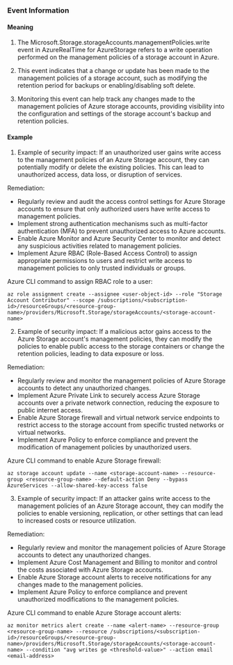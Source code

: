 
### Event Information

#### Meaning

1. The Microsoft.Storage.storageAccounts.managementPolicies.write event in AzureRealTime for AzureStorage refers to a write operation performed on the management policies of a storage account in Azure.

2. This event indicates that a change or update has been made to the management policies of a storage account, such as modifying the retention period for backups or enabling/disabling soft delete.

3. Monitoring this event can help track any changes made to the management policies of Azure storage accounts, providing visibility into the configuration and settings of the storage account's backup and retention policies.

#### Example

1. Example of security impact: If an unauthorized user gains write access to the management policies of an Azure Storage account, they can potentially modify or delete the existing policies. This can lead to unauthorized access, data loss, or disruption of services.

Remediation:
- Regularly review and audit the access control settings for Azure Storage accounts to ensure that only authorized users have write access to management policies.
- Implement strong authentication mechanisms such as multi-factor authentication (MFA) to prevent unauthorized access to Azure accounts.
- Enable Azure Monitor and Azure Security Center to monitor and detect any suspicious activities related to management policies.
- Implement Azure RBAC (Role-Based Access Control) to assign appropriate permissions to users and restrict write access to management policies to only trusted individuals or groups.

Azure CLI command to assign RBAC role to a user:
```
az role assignment create --assignee <user-object-id> --role "Storage Account Contributor" --scope /subscriptions/<subscription-id>/resourceGroups/<resource-group-name>/providers/Microsoft.Storage/storageAccounts/<storage-account-name>
```

2. Example of security impact: If a malicious actor gains access to the Azure Storage account's management policies, they can modify the policies to enable public access to the storage containers or change the retention policies, leading to data exposure or loss.

Remediation:
- Regularly review and monitor the management policies of Azure Storage accounts to detect any unauthorized changes.
- Implement Azure Private Link to securely access Azure Storage accounts over a private network connection, reducing the exposure to public internet access.
- Enable Azure Storage firewall and virtual network service endpoints to restrict access to the storage account from specific trusted networks or virtual networks.
- Implement Azure Policy to enforce compliance and prevent the modification of management policies by unauthorized users.

Azure CLI command to enable Azure Storage firewall:
```
az storage account update --name <storage-account-name> --resource-group <resource-group-name> --default-action Deny --bypass AzureServices --allow-shared-key-access false
```

3. Example of security impact: If an attacker gains write access to the management policies of an Azure Storage account, they can modify the policies to enable versioning, replication, or other settings that can lead to increased costs or resource utilization.

Remediation:
- Regularly review and monitor the management policies of Azure Storage accounts to detect any unauthorized changes.
- Implement Azure Cost Management and Billing to monitor and control the costs associated with Azure Storage accounts.
- Enable Azure Storage account alerts to receive notifications for any changes made to the management policies.
- Implement Azure Policy to enforce compliance and prevent unauthorized modifications to the management policies.

Azure CLI command to enable Azure Storage account alerts:
```
az monitor metrics alert create --name <alert-name> --resource-group <resource-group-name> --resource /subscriptions/<subscription-id>/resourceGroups/<resource-group-name>/providers/Microsoft.Storage/storageAccounts/<storage-account-name> --condition "avg writes ge <threshold-value>" --action email <email-address>
```

